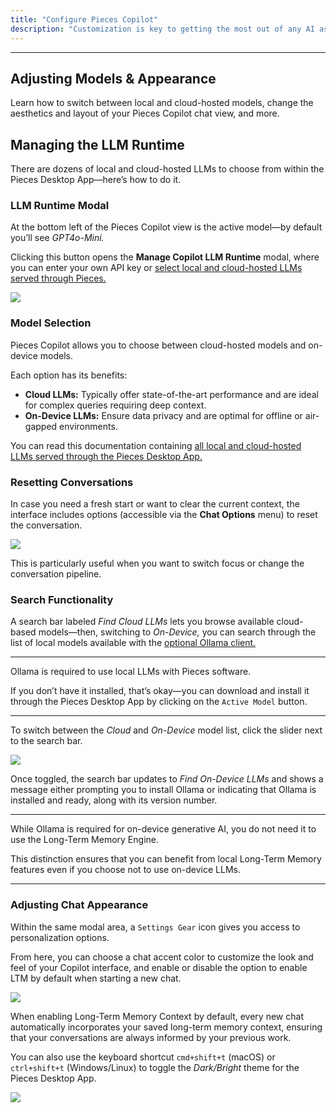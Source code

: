 ```yaml
---
title: "Configure Pieces Copilot"
description: "Customization is key to getting the most out of any AI assistant. Read about switching between local and cloud-hosted models, adjusting the appearance of Pieces Copilot Chats, and more."
---
```


---

## Adjusting Models & Appearance

Learn how to switch between local and cloud-hosted models, change the aesthetics and layout of your Pieces Copilot chat view, and more.

## Managing the LLM Runtime

There are dozens of local and cloud-hosted LLMs to choose from within the Pieces Desktop App—here’s how to do it.

### LLM Runtime Modal

At the bottom left of the Pieces Copilot view is the active model—by default you’ll see _GPT4o-Mini._

Clicking this button opens the **Manage Copilot LLM Runtime** modal, where you can enter your own API key or [select local and cloud-hosted LLMs served through Pieces.](https://docs.pieces.app/products/core-dependencies/ollama#using-local-vs-cloud-models)

![](https://storage.googleapis.com/hashnode_product_documentation_assets/desktop_app_assets/pieces_copilot/configuring_pieces_copilot/open_llm_modal.png)

### Model Selection

Pieces Copilot allows you to choose between cloud-hosted models and on-device models.

Each option has its benefits:

- **Cloud LLMs:** Typically offer state-of-the-art performance and are ideal for complex queries requiring deep context.
- **On-Device LLMs:** Ensure data privacy and are optimal for offline or air-gapped environments.

You can read this documentation containing [all local and cloud-hosted LLMs served through the Pieces Desktop App.](https://docs.pieces.app/products/core-dependencies/ollama/supported-models)

### Resetting Conversations

In case you need a fresh start or want to clear the current context, the interface includes options (accessible via the **Chat Options** menu) to reset the conversation.

![](https://storage.googleapis.com/hashnode_product_documentation_assets/desktop_app_assets/pieces_copilot/configuring_pieces_copilot/resetting_conversation.png)

This is particularly useful when you want to switch focus or change the conversation pipeline.

### Search Functionality

A search bar labeled _Find Cloud LLMs_ lets you browse available cloud-based models—then, switching to _On-Device,_ you can search through the list of local models available with the [optional Ollama client.](https://docs.pieces.app/products/core-dependencies/ollama)

---

<alert>
  Ollama is required to use local LLMs with Pieces software.

  If you don’t have it installed, that’s okay—you can download and install it through the Pieces Desktop App by clicking on the `Active Model` button.
</alert>

---

To switch between the _Cloud_ and _On-Device_ model list, click the slider next to the search bar.

![](https://storage.googleapis.com/hashnode_product_documentation_assets/desktop_app_assets/pieces_copilot/configuring_pieces_copilot/gifs/opening_llm_modal_scroll.gif)

Once toggled, the search bar updates to _Find On-Device LLMs_ and shows a message either prompting you to install Ollama or indicating that Ollama is installed and ready, along with its version number.

---

<tip>
  While Ollama is required for on-device generative AI, you do not need it to use the Long-Term Memory Engine.

  This distinction ensures that you can benefit from local Long-Term Memory features even if you choose not to use on-device LLMs.
</tip>

---

### Adjusting Chat Appearance

Within the same modal area, a `Settings Gear` icon gives you access to personalization options.

From here, you can choose a chat accent color to customize the look and feel of your Copilot interface, and enable or disable the option to enable LTM by default when starting a new chat.

![](https://storage.googleapis.com/hashnode_product_documentation_assets/desktop_app_assets/pieces_copilot/configuring_pieces_copilot/gifs/changing_chat_accent.gif)

When enabling Long-Term Memory Context by default, every new chat automatically incorporates your saved long-term memory context, ensuring that your conversations are always informed by your previous work.

You can also use the keyboard shortcut `cmd+shift+t` (macOS) or `ctrl+shift+t` (Windows/Linux) to toggle the _Dark/Bright_ theme for the Pieces Desktop App.

![](https://storage.googleapis.com/hashnode_product_documentation_assets/desktop_app_assets/pieces_copilot/configuring_pieces_copilot/pfd_day_mode_demo.png)
